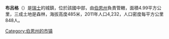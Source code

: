 '''布呂格'''（{{lang-de|Brügg}}）是[[瑞士|瑞士]]的城鎮，位於該國中部，由[[伯恩州|伯恩州]]負責管轄，面積4.99平方公里，三成土地是森林，海拔高度485米，2011年人口4,232，人口密度每平方公里848人。

{{Switzerland-geo-stub}}
[[Category:伯恩州的市镇|Category:伯恩州的市镇]]